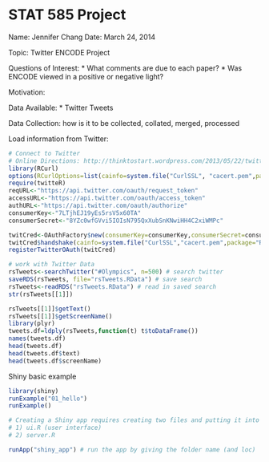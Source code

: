 STAT 585 Project
========================================================
Name: Jennifer Chang
Date: March 24, 2014

Topic: Twitter ENCODE Project

Questions of Interest:
* What comments are due to each paper?
* Was ENCODE viewed in a positive or negative light?

Motivation:

Data Available:
* Twitter Tweets

Data Collection: how is it to be collected, collated, merged, processed

Load information from Twitter:
```r
# Connect to Twitter
# Online Directions: http://thinktostart.wordpress.com/2013/05/22/twitter-authentification-with-r/
library(RCurl)
options(RCurlOptions=list(cainfo=system.file("CurlSSL", "cacert.pem",package="RCurl")))
require(twitteR)
reqURL<-"https://api.twitter.com/oauth/request_token"
accessURL<-"https://api.twitter.com/oauth/access_token"
authURL<-"https://api.twitter.com/oauth/authorize"
consumerKey<-"7LTjhEJ19yEs5rsV5x60TA"
consumerSecret<-"8YZc0wfGVvi5IOIsN795QxXubSnKNwiHH4C2xiWMPc"

twitCred<-OAuthFactory$new(consumerKey=consumerKey,consumerSecret=consumerSecret, requestURL=reqURL, accessURL=accessURL, authURL=authURL)
twitCred$handshake(cainfo=system.file("CurlSSL","cacert.pem",package="RCurl"))
registerTwitterOAuth(twitCred)

# work with Twitter Data
rsTweets<-searchTwitter("#Olympics", n=500) # search twitter
saveRDS(rsTweets, file="rsTweets.RData") # save search
rsTweets<-readRDS("rsTweets.RData") # read in saved search
str(rsTweets[[1]])

rsTweets[[1]]$getText()
rsTweets[[1]]$getScreenName()
library(plyr)
tweets.df=ldply(rsTweets,function(t) t$toDataFrame())
names(tweets.df)
head(tweets.df)
head(tweets.df$text)
head(tweets.df$screenName)
```

Shiny basic example
```r
library(shiny)
runExample("01_hello")
runExample()

# Creating a Shiny app requires creating two files and putting it into a folder (e.g. shiny_app)
# 1) ui.R (user interface)
# 2) server.R

runApp("shiny_app") # run the app by giving the folder name (and loc)
```
